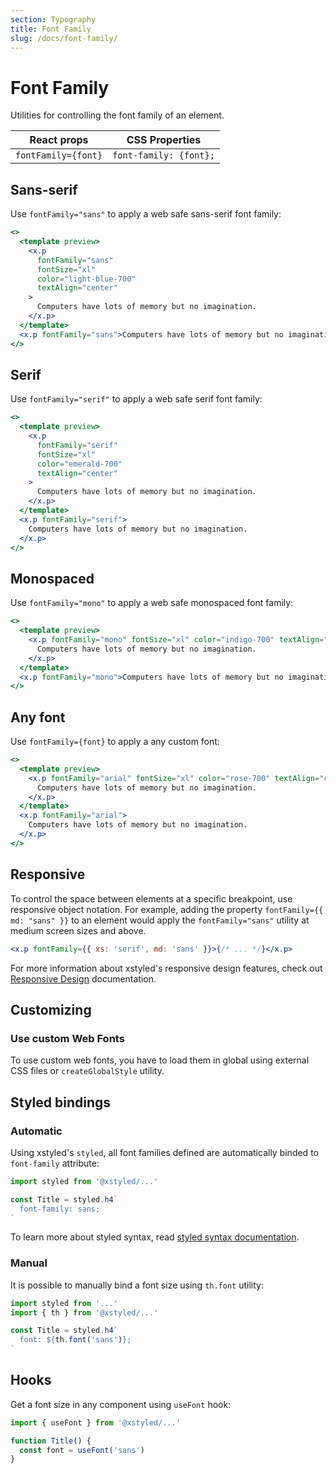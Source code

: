 ```yaml
---
section: Typography
title: Font Family
slug: /docs/font-family/
---
```


# Font Family

Utilities for controlling the font family of an element.

<carbon-ad />

| React props         | CSS Properties         |
| ------------------- | ---------------------- |
| `fontFamily={font}` | `font-family: {font};` |

## Sans-serif

Use `fontFamily="sans"` to apply a web safe sans-serif font family:

```jsx preview color=light-blue
<>
  <template preview>
    <x.p
      fontFamily="sans"
      fontSize="xl"
      color="light-blue-700"
      textAlign="center"
    >
      Computers have lots of memory but no imagination.
    </x.p>
  </template>
  <x.p fontFamily="sans">Computers have lots of memory but no imagination.</x.p>
</>
```

## Serif

Use `fontFamily="serif"` to apply a web safe serif font family:

```jsx preview color=emerald
<>
  <template preview>
    <x.p
      fontFamily="serif"
      fontSize="xl"
      color="emerald-700"
      textAlign="center"
    >
      Computers have lots of memory but no imagination.
    </x.p>
  </template>
  <x.p fontFamily="serif">
    Computers have lots of memory but no imagination.
  </x.p>
</>
```

## Monospaced

Use `fontFamily="mono"` to apply a web safe monospaced font family:

```jsx preview color=indigo
<>
  <template preview>
    <x.p fontFamily="mono" fontSize="xl" color="indigo-700" textAlign="center">
      Computers have lots of memory but no imagination.
    </x.p>
  </template>
  <x.p fontFamily="mono">Computers have lots of memory but no imagination.</x.p>
</>
```

## Any font

Use `fontFamily={font}` to apply a any custom font:

```jsx preview color=rose
<>
  <template preview>
    <x.p fontFamily="arial" fontSize="xl" color="rose-700" textAlign="center">
      Computers have lots of memory but no imagination.
    </x.p>
  </template>
  <x.p fontFamily="arial">
    Computers have lots of memory but no imagination.
  </x.p>
</>
```

## Responsive

To control the space between elements at a specific breakpoint, use responsive object notation. For example, adding the property `fontFamily={{ md: "sans" }}` to an element would apply the `fontFamily="sans"` utility at medium screen sizes and above.

```jsx
<x.p fontFamily={{ xs: 'serif', md: 'sans' }}>{/* ... */}</x.p>
```

For more information about xstyled's responsive design features, check out [Responsive Design](/docs/responsive-design/) documentation.

## Customizing


<CustomizeFontFamilies />

### Use custom Web Fonts

To use custom web fonts, you have to load them in global using external CSS files or `createGlobalStyle` utility.

## Styled bindings

### Automatic

Using xstyled's `styled`, all font families defined are automatically binded to `font-family` attribute:

```js
import styled from '@xstyled/...'

const Title = styled.h4`
  font-family: sans;
`
```

To learn more about styled syntax, read [styled syntax documentation](/docs/enhanced-styled-components/).

### Manual

It is possible to manually bind a font size using `th.font` utility:

```js
import styled from '...'
import { th } from '@xstyled/...'

const Title = styled.h4`
  font: ${th.font('sans')};
`
```

## Hooks

Get a font size in any component using `useFont` hook:

```js
import { useFont } from '@xstyled/...'

function Title() {
  const font = useFont('sans')
}
```
